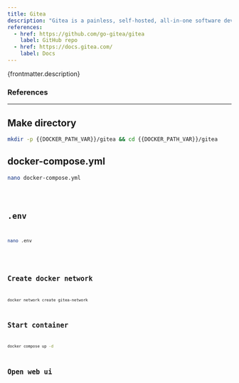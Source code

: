 ```yaml
---
title: Gitea
description: "Gitea is a painless, self-hosted, all-in-one software development service. It includes Git hosting, code review, team collaboration, package registry and CI/CD. It is similar to GitHub, Bitbucket and GitLab."
references:
  - href: https://github.com/go-gitea/gitea
    label: GitHub repo
  - href: https://docs.gitea.com/
    label: Docs
---
```



<p>{frontmatter.description}</p>

### References

<ReferenceLinks references={frontmatter.references} />

---

## Make directory

```sh wrap preserveIndent
mkdir -p {{DOCKER_PATH_VAR}}/gitea && cd {{DOCKER_PATH_VAR}}/gitea
```

## docker-compose.yml

```sh
nano docker-compose.yml
```

<Code lang="yml" title="docker-compose.yml" wrap preserveIndent code={yaml} />

## .env

```sh
nano .env
```

<Code lang="dotenv" title=".env" wrap preserveIndent code={env} />

## Create docker network

```sh
docker network create gitea-network
```

## Start container

```sh
docker compose up -d
```

## Open web ui

<OpenWebUI port="3004" />
